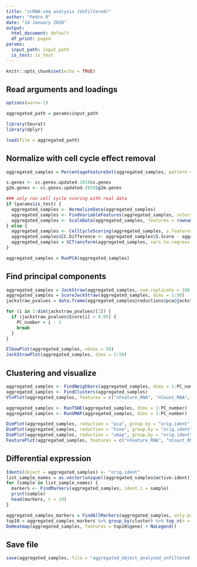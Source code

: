 ```yaml
---
title: "scRNA-seq analysis (Unfiltered)"
author: "Pedro R"
date: "14 January 2020"
output:
  html_document: default
  df_print: paged
params:
  input_path: input_path
  is_test: is_test
---
```


```r
knitr::opts_chunk$set(echo = TRUE)
```

## Read arguments and loadings

```r
options(warn=-1)

aggregated_path = params$input_path

library(Seurat)
library(dplyr)

load(file = aggregated_path)
```

## Normalize with cell cycle effect removal

```r
aggregated_samples = PercentageFeatureSet(aggregated_samples, pattern = "^MT-", col.name = "percent.mt")

s.genes <- cc.genes.updated.2019$s.genes
g2m.genes <- cc.genes.updated.2019$g2m.genes

### only run cell cycle scoring with real data
if (params$is_test) {
  aggregated_samples <- NormalizeData(aggregated_samples)
  aggregated_samples <- FindVariableFeatures(aggregated_samples, selection.method = "vst")
  aggregated_samples <- ScaleData(aggregated_samples, features = rownames(aggregated_samples))
} else {
  aggregated_samples <- CellCycleScoring(aggregated_samples, s.features = s.genes, g2m.features = g2m.genes, set.ident = TRUE)
  aggregated_samples$CC.Difference <- aggregated_samples$S.Score - aggregated_samples$G2M.Score
  aggregated_samples = SCTransform(aggregated_samples, vars.to.regress = "CC.Difference", verbose = FALSE)
}

aggregated_samples = RunPCA(aggregated_samples)
```

## Find principal components

```r
aggregated_samples = JackStraw(aggregated_samples, num.replicate = 100, dims = 50, verbose = FALSE)
aggregated_samples = ScoreJackStraw(aggregated_samples, dims = 1:50)
jackstraw_pvalues = data.frame(aggregated_samples@reductions$pca@jackstraw$overall.p.values)

for (i in 1:dim(jackstraw_pvalues)[1]) {
  if (jackstraw_pvalues$Score[i] > 0.05) {
    PC_number = i - 1
    break
  }
}

ElbowPlot(aggregated_samples, ndims = 50)
JackStrawPlot(aggregated_samples, dims = 1:50)
```

## Clustering and visualize

```r
aggregated_samples <- FindNeighbors(aggregated_samples, dims = 1:PC_number)
aggregated_samples <- FindClusters(aggregated_samples)
VlnPlot(aggregated_samples, features = c("nFeature_RNA", "nCount_RNA", "percent.mt"), group.by = 'orig.ident', ncol = 3, pt.size = 0)

aggregated_samples <- RunTSNE(aggregated_samples, dims = 1:PC_number)
aggregated_samples <- RunUMAP(aggregated_samples, dims = 1:PC_number)

DimPlot(aggregated_samples, reduction = "pca", group.by = "orig.ident")
DimPlot(aggregated_samples, reduction = "tsne", group.by = "orig.ident")
DimPlot(aggregated_samples, reduction = "umap", group.by = "orig.ident")
FeaturePlot(aggregated_samples, features = c("nFeature_RNA", "nCount_RNA", "percent.mt"))
```

## Differential expression

```r
Idents(object = aggregated_samples) <- "orig.ident"
list_sample_names = as.vector(unique((aggregated_samples@active.ident)))
for (sample in list_sample_names) {
  markers <- FindMarkers(aggregated_samples, ident.1 = sample)
  print(sample)
  head(markers, n = 10)
}

aggregated_samples_markers = FindAllMarkers(aggregated_samples, only.pos = TRUE, min.pct = 0.25, logfc.threshold = 0.25)
top10 = aggregated_samples_markers %>% group_by(cluster) %>% top_n(n = 10, wt = avg_logFC)
DoHeatmap(aggregated_samples, features = top10$gene) + NoLegend()
```

## Save file

```r
save(aggregated_samples, file = "aggregated_object_analyzed_unfiltered.RData")
```
